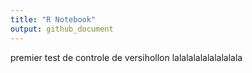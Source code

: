 ```yaml
---
title: "R Notebook"
output: github_document
---
```


premier test de controle de versihollon
lalalalalalalalalala

```r

```

